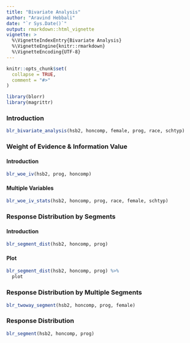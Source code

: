 ```yaml
---
title: "Bivariate Analysis"
author: "Aravind Hebbali"
date: "`r Sys.Date()`"
output: rmarkdown::html_vignette
vignette: >
  %\VignetteIndexEntry{Bivariate Analysis}
  %\VignetteEngine{knitr::rmarkdown}
  %\VignetteEncoding{UTF-8}
---
```


```r
knitr::opts_chunk$set(
  collapse = TRUE,
  comment = "#>"
)
```

```r
library(blorr)
library(magrittr)
```

### Introduction

```r
blr_bivariate_analysis(hsb2, honcomp, female, prog, race, schtyp)
```

### Weight of Evidence & Information Value

#### Introduction

```r
blr_woe_iv(hsb2, prog, honcomp)
```

#### Multiple Variables

```r
blr_woe_iv_stats(hsb2, honcomp, prog, race, female, schtyp)
```

### Response Distribution by Segments

#### Introduction

```r
blr_segment_dist(hsb2, honcomp, prog)
```

#### Plot

```r
blr_segment_dist(hsb2, honcomp, prog) %>%
  plot
```

### Response Distribution by Multiple Segments

```r
blr_twoway_segment(hsb2, honcomp, prog, female)
```

### Response Distribution

```r
blr_segment(hsb2, honcomp, prog)
```


